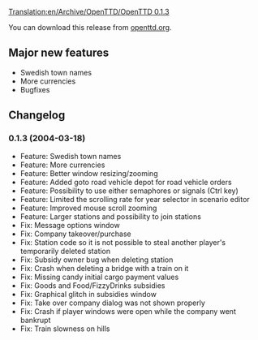 [[Translation:en/Archive/OpenTTD/OpenTTD 0.1.3]]

{{en/Development/OTTDVersions}}
{{en/Archive/OpenTTD/Release|prev=OpenTTD 0.1.2|next=OpenTTD 0.1.4|date=2004-03-18}}

You can download this release from [http://www.openttd.org/download-stable/0.1.3 openttd.org].

==Major new features==
* Swedish town names
* More currencies
* Bugfixes

==Changelog==
===0.1.3 (2004-03-18)===
* Feature: Swedish town names
* Feature: More currencies
* Feature: Better window resizing/zooming
* Feature: Added goto road vehicle depot for road vehicle orders
* Feature: Possibility to use either semaphores or signals (Ctrl key)
* Feature: Limited the scrolling rate for year selector in scenario editor
* Feature: Improved mouse scroll zooming
* Feature: Larger stations and possibility to join stations
* Fix: Message options window
* Fix: Company takeover/purchase
* Fix: Station code so it is not possible to steal another player's temporarily deleted station
* Fix: Subsidy owner bug when deleting station
* Fix: Crash when deleting a bridge with a train on it
* Fix: Missing candy initial cargo payment values
* Fix: Goods and Food/FizzyDrinks subsidies
* Fix: Graphical glitch in subsidies window
* Fix: Take over company dialog was not shown properly
* Fix: Crash if player windows were open while the company went bankrupt
* Fix: Train slowness on hills